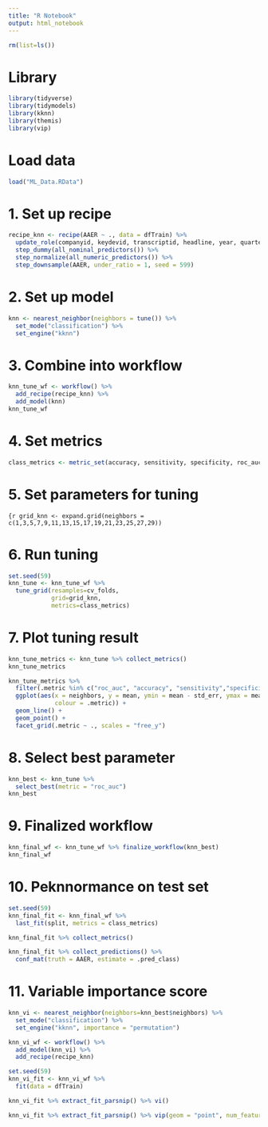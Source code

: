 ---
title: "R Notebook"
output: html_notebook
---

```{r}
rm(list=ls())
```

# Library

```{r include=FALSE}
library(tidyverse)
library(tidymodels)
library(kknn)
library(themis)
library(vip)
```

# Load data

```{r}
load("ML_Data.RData")
```

# 1. Set up recipe

```{r}
recipe_knn <- recipe(AAER ~ ., data = dfTrain) %>%
  update_role(companyid, keydevid, transcriptid, headline, year, quarter, cik, new_role = "metadata") %>%
  step_dummy(all_nominal_predictors()) %>%
  step_normalize(all_numeric_predictors()) %>%
  step_downsample(AAER, under_ratio = 1, seed = 599)
```

# 2. Set up model

```{r}
knn <- nearest_neighbor(neighbors = tune()) %>% 
  set_mode("classification") %>% 
  set_engine("kknn")
```

# 3. Combine into workflow

```{r}
knn_tune_wf <- workflow() %>% 
  add_recipe(recipe_knn) %>% 
  add_model(knn)
knn_tune_wf
```

# 4. Set metrics

```{r}
class_metrics <- metric_set(accuracy, sensitivity, specificity, roc_auc)
```

# 5. Set parameters for tuning

```{r
grid_knn <- expand.grid(neighbors = c(1,3,5,7,9,11,13,15,17,19,21,23,25,27,29))
```

# 6. Run tuning

```{r}
set.seed(59)
knn_tune <- knn_tune_wf %>% 
  tune_grid(resamples=cv_folds,
            grid=grid_knn, 
            metrics=class_metrics)
```

# 7. Plot tuning result

```{r}
knn_tune_metrics <- knn_tune %>% collect_metrics()
knn_tune_metrics

```

```{r}
knn_tune_metrics %>%
  filter(.metric %in% c("roc_auc", "accuracy", "sensitivity","specificity")) %>%
  ggplot(aes(x = neighbors, y = mean, ymin = mean - std_err, ymax = mean + std_err, 
             colour = .metric)) +
  geom_line() +
  geom_point() +
  facet_grid(.metric ~ ., scales = "free_y") 
```


# 8. Select best parameter

```{r}
knn_best <- knn_tune %>% 
  select_best(metric = "roc_auc")
knn_best
```

# 9. Finalized workflow

```{r}
knn_final_wf <- knn_tune_wf %>% finalize_workflow(knn_best)
knn_final_wf
```

# 10. Peknnormance on test set

```{r}
set.seed(59)
knn_final_fit <- knn_final_wf %>% 
  last_fit(split, metrics = class_metrics)

knn_final_fit %>% collect_metrics()
```

```{r}
knn_final_fit %>% collect_predictions() %>% 
  conf_mat(truth = AAER, estimate = .pred_class) 
```

# 11. Variable importance score

```{r}
knn_vi <- nearest_neighbor(neighbors=knn_best$neighbors) %>%
  set_mode("classification") %>%
  set_engine("kknn", importance = "permutation")

knn_vi_wf <- workflow() %>% 
  add_model(knn_vi) %>% 
  add_recipe(recipe_knn)

set.seed(59)
knn_vi_fit <- knn_vi_wf %>% 
  fit(data = dfTrain)

knn_vi_fit %>% extract_fit_parsnip() %>% vi()

knn_vi_fit %>% extract_fit_parsnip() %>% vip(geom = "point", num_features = 10)

```


